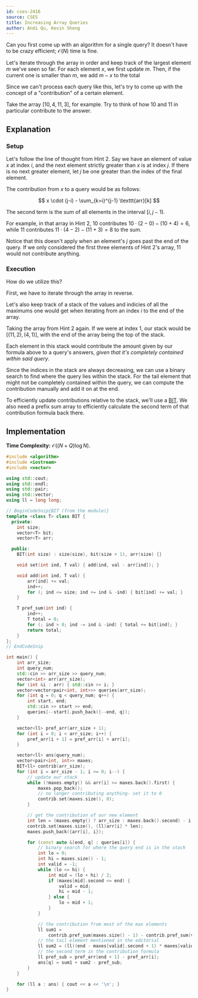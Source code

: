 ```yaml
---
id: cses-2416
source: CSES
title: Increasing Array Queries
author: Andi Qu, Kevin Sheng
---
```


<Spoiler title="Hint 1">

Can you first come up with an algorithm for a single query?
It doesn't have to be crazy efficient; $\mathcal{O}(N)$ time is fine.

</Spoiler>

<Spoiler title="Answer to Hint 1">

Let's iterate through the array in order and keep track of the largest element $m$ we've seen so far.
For each element $x$, we first update $m$.
Then, if the current one is smaller than $m$, we add $m-x$ to the total

</Spoiler>

<Spoiler title="Hint 2">

Since we can't process each query like this, let's try to come up with the concept
of a "contribution" of a certain element.

Take the array $[10,4,11,3]$, for example.
Try to think of how $10$ and $11$ in particular contribute to the answer.

</Spoiler>

<Spoiler title="Solution">

## Explanation

### Setup

Let's follow the line of thought from Hint 2.
Say we have an element of value $x$ at index $i$, and the next element strictly greater than $x$ is at index $j$.
If there is no next greater element, let $j$ be one greater than the index of the final element.

The contribution from $x$ to a query would be as follows:

$$
x \cdot (j-i) - \sum_{k=i}^{j-1} \texttt{arr}[k]
$$

The second term is the sum of all elements in the interval $[i,j-1)$.

For example, in that array in Hint 2, $10$ contributes $10 \cdot (2-0)-(10+4)=6$, while $11$ contributes $11 \cdot (4-2)-(11+3)=8$ to the sum.

Notice that this doesn't apply when an element's $j$ goes past the end of the query.
If we only considered the first three elements of Hint 2's array, $11$ would not contribute anything.

### Execution

How do we utilize this?

First, we have to iterate through the array in reverse.

Let's also keep track of a stack of the values and indicies of all the maximums one would get when iterating from an index $i$ to the end of the array.

Taking the array from Hint 2 again. If we were at index $1$, our stack would be $[(11, 2), (4, 1)]$, with the end of the array being the top of the stack.

Each element in this stack would contribute the amount given by our formula above to a query's answers, *given that it's completely contained within said query*.

Since the indices in the stack are always decreasing, we can use a binary search to find where the query lies within the stack.
For the tail element that might not be completely contained within the query, we can compute the contribution manually and add it on at the end.

To efficiently update contributions relative to the stack, we'll use a [BIT](/gold/PURS#solution---dynamic-range-sum-queries-with-a-bit).
We also need a prefix sum array to efficiently calculate the second term of that contribution formula back there.

## Implementation

**Time Complexity:** $\mathcal O((N + Q) \log N)$.

<LanguageSection>
<CPPSection>

```cpp
#include <algorithm>
#include <iostream>
#include <vector>

using std::cout;
using std::endl;
using std::pair;
using std::vector;
using ll = long long;

// BeginCodeSnip{BIT (from the module)}
template <class T> class BIT {
  private:
	int size;
	vector<T> bit;
	vector<T> arr;

  public:
	BIT(int size) : size(size), bit(size + 1), arr(size) {}

	void set(int ind, T val) { add(ind, val - arr[ind]); }

	void add(int ind, T val) {
		arr[ind] += val;
		ind++;
		for (; ind <= size; ind += ind & -ind) { bit[ind] += val; }
	}

	T pref_sum(int ind) {
		ind++;
		T total = 0;
		for (; ind > 0; ind -= ind & -ind) { total += bit[ind]; }
		return total;
	}
};
// EndCodeSnip

int main() {
	int arr_size;
	int query_num;
	std::cin >> arr_size >> query_num;
	vector<int> arr(arr_size);
	for (int &i : arr) { std::cin >> i; }
	vector<vector<pair<int, int>>> queries(arr_size);
	for (int q = 0; q < query_num; q++) {
		int start, end;
		std::cin >> start >> end;
		queries[--start].push_back({--end, q});
	}

	vector<ll> pref_arr(arr_size + 1);
	for (int i = 0; i < arr_size; i++) {
		pref_arr[i + 1] = pref_arr[i] + arr[i];
	}

	vector<ll> ans(query_num);
	vector<pair<int, int>> maxes;
	BIT<ll> contrib(arr_size);
	for (int i = arr_size - 1; i >= 0; i--) {
		// update our stack
		while (!maxes.empty() && arr[i] >= maxes.back().first) {
			maxes.pop_back();
			// no longer contributing anything- set it to 0
			contrib.set(maxes.size(), 0);
		}

		// get the contribution of our new element
		int len = (maxes.empty() ? arr_size : maxes.back().second) - i;
		contrib.set(maxes.size(), (ll)arr[i] * len);
		maxes.push_back({arr[i], i});

		for (const auto &[end, q] : queries[i]) {
			// binary search for where the query end is in the stack
			int lo = 0;
			int hi = maxes.size() - 1;
			int valid = -1;
			while (lo <= hi) {
				int mid = (lo + hi) / 2;
				if (maxes[mid].second <= end) {
					valid = mid;
					hi = mid - 1;
				} else {
					lo = mid + 1;
				}
			}

			// the contribution from most of the max elements
			ll sum1 =
			    contrib.pref_sum(maxes.size() - 1) - contrib.pref_sum(valid);
			// the tail element mentioned in the editorial
			ll sum2 = (ll)(end - maxes[valid].second + 1) * maxes[valid].first;
			// the second term in the contribution formula
			ll pref_sub = pref_arr[end + 1] - pref_arr[i];
			ans[q] = sum1 + sum2 - pref_sub;
		}
	}

	for (ll a : ans) { cout << a << '\n'; }
}
```

</CPPSection>
</LanguageSection>

</Spoiler>
